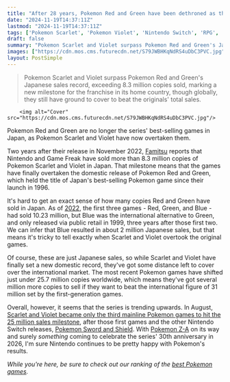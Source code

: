 ```yaml
---
title: "After 28 years, Pokemon Red and Green have been dethroned as the best-selling Pokemon games in Japan"
date: "2024-11-19T14:37:11Z"
lastmod: "2024-11-19T14:37:11Z"
tags: ['Pokemon Scarlet', 'Pokemon Violet', 'Nintendo Switch', 'RPG', 'Pokemon Red', 'Pokemon Green', 'Japan', 'Sales Figures']
draft: false
summary: "Pokemon Scarlet and Violet surpass Pokemon Red and Green's Japanese sales record, exceeding 8.3 million copies sold, marking a new milestone for the franchise in its home country, though globally, they still have ground to cover to beat the originals' total sales."
images: ["https://cdn.mos.cms.futurecdn.net/S79JWBHKqNdRS4uDbC3PVC.jpg"]
layout: PostSimple
---
```

> Pokemon Scarlet and Violet surpass Pokemon Red and Green's Japanese sales record, exceeding 8.3 million copies sold, marking a new milestone for the franchise in its home country, though globally, they still have ground to cover to beat the originals' total sales.


        <img alt="Cover" src="https://cdn.mos.cms.futurecdn.net/S79JWBHKqNdRS4uDbC3PVC.jpg"/>
        
Pokemon Red and Green are no longer the series' best-selling games in Japan, as Pokemon Scarlet and Violet have now overtaken them.

Two years after their release in November 2022, [Famitsu](https://www.famitsu.com/article/202411/24646) reports that Nintendo and Game Freak have sold more than 8.3 million copies of Pokemon Scarlet and Violet in Japan. That milestone means that the games have finally overtaken the domestic release of Pokemon Red and Green, which held the title of Japan's best-selling Pokemon game since their launch in 1996.

It's hard to get an exact sense of how many copies Red and Green have sold in Japan. As of [2022](https://web.archive.org/web/20071213230402/http://www.the-magicbox.com/topten2.htm), the first three games - Red, Green, and Blue - had sold 10.23 million, but Blue was the international alternative to Green, and only released via public retail in 1999, three years after those first two. We can infer that Blue resulted in about 2 million Japanese sales, but that means it's tricky to tell exactly when Scarlet and Violet overtook the original games.

Of course, these are just Japanese sales, so while Scarlet and Violet have finally set a new domestic record, they've got some distance left to cover over the international market. The most recent Pokemon games have shifted just under 25.7 million copies worldwide, which means they've got several million more copies to sell if they want to beat the international figure of 31 million set by the first-generation games.

Overall, however, it seems that the series is trending upwards. In August, [Scarlet and Violet became only the third mainline Pokemon games to hit the 25 million sales milestone](https://www.gamesradar.com/games/pokemon/pokemon-scarlet-and-violet-become-the-third-pokemon-rpgs-to-hit-25-million-sales-surpassed-only-by-sword-and-shield-and-the-classics/), after those first games and the other Nintendo Switch releases, [Pokemon Sword and Shield](https://www.gamesradar.com/pokemon-sword-and-shield-guide-walkthrough/). With [Pokemon Z-A](https://www.gamesradar.com/pokemon-legends-z-a-guide/) on its way and surely *something* coming to celebrate the series' 30th anniversary in 2026, I'm sure Nintendo continues to be pretty happy with Pokemon's results.

*While you're here, be sure to check out our ranking of the *[<em>best Pokemon games</em>](https://www.gamesradar.com/best-pokemon-games/)*.*
        
